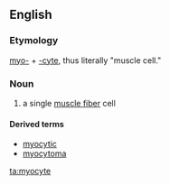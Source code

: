 ==English==

===Etymology===
[[myo-]] + [[-cyte]], thus literally "muscle cell."

===Noun===
{{en-noun}}

# a single [[muscle fiber]] cell

====Derived terms====
* [[myocytic]]
* [[myocytoma]]

[[ta:myocyte]]